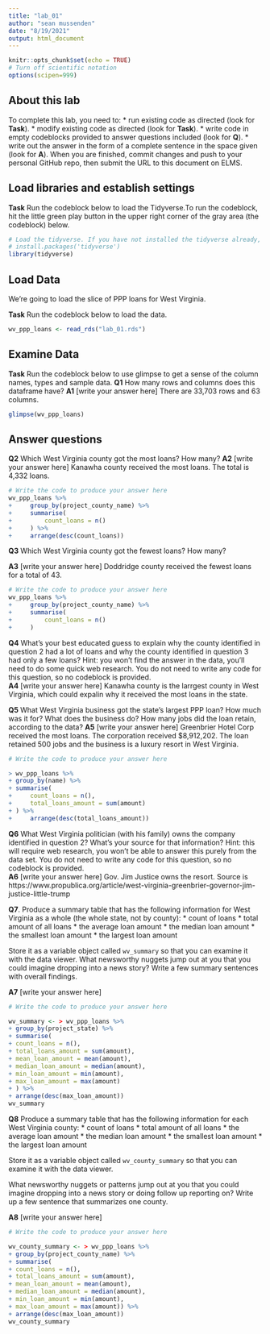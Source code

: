 ```yaml
---
title: "lab_01"
author: "sean mussenden"
date: "8/19/2021"
output: html_document
---
```


```r
knitr::opts_chunk$set(echo = TRUE)
# Turn off scientific notation
options(scipen=999)
```

## About this lab

To complete this lab, you need to:
* run existing code as directed (look for **Task**). 
* modify existing code as directed (look for **Task**).
* write code in empty codeblocks provided to answer questions included (look for **Q**). 
* write out the answer in the form of a complete sentence in the space given (look for **A**). 
When you are finished, commit changes and push to your personal GitHub repo, then submit the URL to this document on ELMS. 

## Load libraries and establish settings

**Task** Run the codeblock below to load the Tidyverse.To run the codeblock, hit the little green play button in the upper right corner of the gray area (the codeblock) below.

```r


# Load the tidyverse. If you have not installed the tidyverse already, remove the # from the next line and run it first.  
# install.packages('tidyverse')
library(tidyverse)
```

## Load Data 

We're going to load the slice of PPP loans for West Virginia.

**Task** Run the codeblock below to load the data. 

```r
wv_ppp_loans <- read_rds("lab_01.rds")
```

## Examine Data

**Task** Run the codeblock below to use glimpse to get a sense of the column names, types and sample data. 
**Q1** How many rows and columns does this dataframe have?
**A1** [write your answer here] There are 33,703 rows and 63 columns. 

```r
glimpse(wv_ppp_loans)
```

## Answer questions

**Q2** Which West Virginia county got the most loans? How many?
**A2** [write your answer here] Kanawha county received the most loans. The total is 4,332 loans. 

```r
# Write the code to produce your answer here
wv_ppp_loans %>%
+     group_by(project_county_name) %>%
+     summarise(
+         count_loans = n()
+     ) %>% 
+     arrange(desc(count_loans))
```
**Q3** Which West Virginia county got the fewest loans?  How many?

**A3** [write your answer here]  Doddridge county received the fewest loans for a total of 43.

```r
# Write the code to produce your answer here
wv_ppp_loans %>%
+     group_by(project_county_name) %>%
+     summarise(
+         count_loans = n()
+     )
```
**Q4** What's your best educated guess to explain why the county identified in question 2 had a lot of loans and why the county identified in question 3 had only a few loans? Hint: you won't find the answer in the data, you'll need to do some quick web research. You do not need to write any code for this question, so no codeblock is provided.  
**A4** [write your answer here] Kanawha county is the larrgest county in West Virginia, which could expalin why it received the most loans in the state. 


**Q5** What West Virginia business got the state's largest PPP loan? How much was it for? What does the business do? How many jobs did the loan retain, according to the data?
**A5** [write your answer here] Greenbrier Hotel Corp received the most loans. The corporation received $8,912,202. The loan retained 500 jobs and the business is a luxury resort in West Virginia.  

```r
# Write the code to produce your answer here

> wv_ppp_loans %>%
+ group_by(name) %>%
+ summarise(
+     count_loans = n(),
+     total_loans_amount = sum(amount)
+ ) %>% 
+     arrange(desc(total_loans_amount))

```

**Q6** What West Virginia politician (with his family) owns the company identified in question 2? What's your source for that information? Hint: this will require web research, you won't be able to answer this purely from the data set.  You do not need to write any code for this question, so no codeblock is provided.  
**A6** [write your answer here] Gov. Jim Justice owns the resort. Source is https://www.propublica.org/article/west-virginia-greenbrier-governor-jim-justice-little-trump 

**Q7**. Produce a summary table that has the following information for West Virginia as a whole (the whole state, not by county):
* count of loans
* total amount of all loans
* the average loan amount
* the median loan amount
* the smallest loan amount
* the largest loan amount

Store it as a variable object called `wv_summary` so that you can examine it with the data viewer. What newsworthy nuggets jump out at you that you could imagine dropping into a news story? Write a few summary sentences with overall findings. 

**A7** [write your answer here]
```r
# Write the code to produce your answer here

wv_summary <- > wv_ppp_loans %>%
+ group_by(project_state) %>%
+ summarise(
+ count_loans = n(),
+ total_loans_amount = sum(amount),
+ mean_loan_amount = mean(amount),
+ median_loan_amount = median(amount),
+ min_loan_amount = min(amount),
+ max_loan_amount = max(amount)
+ ) %>%
+ arrange(desc(max_loan_amount))
wv_summary

```

**Q8** Produce a summary table that has the following information for each West Virginia county:
* count of loans
* total amount of all loans
* the average loan amount
* the median loan amount
* the smallest loan amount
* the largest loan amount

Store it as a variable object called `wv_county_summary` so that you can examine it with the data viewer. 

What newsworthy nuggets or patterns jump out at you that you could imagine dropping into a news story or doing follow up reporting on? Write up a few sentence that summarizes one county. 

**A8** [write your answer here]
```r
# Write the code to produce your answer here

wv_county_summary <- > wv_ppp_loans %>%
+ group_by(project_county_name) %>%
+ summarise(
+ count_loans = n(),
+ total_loans_amount = sum(amount),
+ mean_loan_amount = mean(amount),
+ median_loan_amount = median(amount),
+ min_loan_amount = min(amount),
+ max_loan_amount = max(amount)) %>%
+ arrange(desc(max_loan_amount))
wv_county_summary
```


